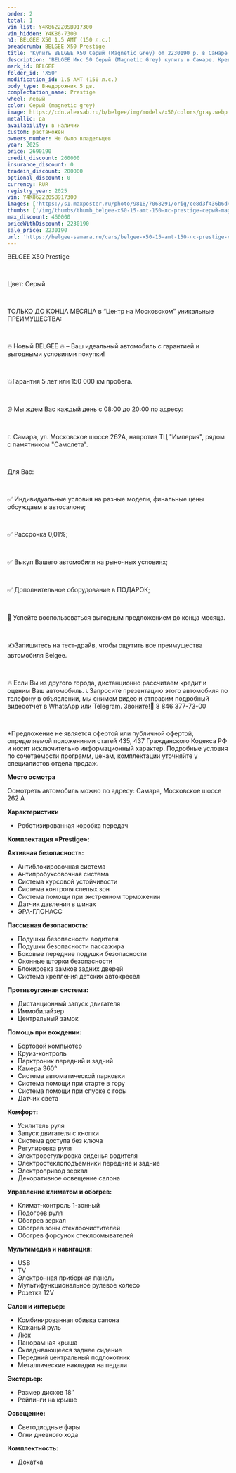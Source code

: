```yaml
---
order: 2
total: 1
vin_list: Y4K8622Z0SB917300
vin_hidden: Y4K86-7300
h1: BELGEE X50 1.5 AMT (150 л.с.)
breadcrumb: BELGEE X50 Prestige
title: 'Купить BELGEE X50 Серый (Magnetic Grey) от 2230190 р. в Самаре. Цены и комплектации на новые авто в автосалоне официального дилера BELGEE'
description: 'BELGEE Икс 50 Серый (Magnetic Grey) купить в Самаре. Кредит от 0,01%, авторассрочка, скидки на все автомобили от розничной цены. Гарантия 3 года или 100 000 км. Звонить по тел.: +7 (846) 377-73-00'
mark_id: BELGEE
folder_id: 'X50'
modification_id: 1.5 AMT (150 л.с.)
body_type: Внедорожник 5 дв.
complectation_name: Prestige
wheel: левый
color: Серый (magnetic grey)
image: https://cdn.alexsab.ru/b/belgee/img/models/x50/colors/gray.webp
metallic: да
availability: в наличии
custom: растаможен
owners_number: Не было владельцев
year: 2025
price: 2690190
credit_discount: 260000
insurance_discount: 0
tradein_discount: 200000
optional_discount: 0
currency: RUR
registry_year: 2025
vin: Y4K8622Z0SB917300
images: ['https://s1.maxposter.ru/photo/9818/7068291/orig/ce8d3f436b6d42df1bc54e42cea3313d.jpg?sid=14', 'https://s1.maxposter.ru/photo/9818/7068291/orig/20dfa836206156550badce5afaade32c.jpg?sid=14', 'https://s1.maxposter.ru/photo/9818/7068291/orig/61423c3cde6d9b1296dc4431f0029d5e.jpg?sid=14', 'https://s1.maxposter.ru/photo/9818/7068291/orig/ddddeedce0c4028b43cdca55c8fb36ab.jpg?sid=14', 'https://s1.maxposter.ru/photo/9818/7068291/orig/e511ee3b54788689ddea9d7aee80590f.jpg?sid=14', 'https://s1.maxposter.ru/photo/9818/7068291/orig/5242172b852d5a3f738220e7eb6aca20.jpg?sid=14', 'https://s1.maxposter.ru/photo/9818/7068291/orig/058480e358ea84d36fe4fa8393b6706c.jpg?sid=14', 'https://s1.maxposter.ru/photo/9818/7068291/orig/1736eb819faad542a8613093ef4fa0a1.jpg?sid=14', 'https://s1.maxposter.ru/photo/9818/7068291/orig/d4e4bf6641cca8d2344063b1bcdbebc5.jpg?sid=14', 'https://s1.maxposter.ru/photo/9818/7068291/orig/a4e748e9abda6a88301b607bd46ff25e.jpg?sid=14', 'https://s1.maxposter.ru/photo/9818/7068291/orig/8c28969d881c2fc798fde797e2b858bd.jpg?sid=14', 'https://s1.maxposter.ru/photo/9818/7068291/orig/06013899f50019755db24faafc5e0d61.jpg?sid=14', 'https://s1.maxposter.ru/photo/9818/7068291/orig/cc310a35a8efe0deda79d4313a8920db.jpg?sid=14', 'https://s1.maxposter.ru/photo/9818/7068291/orig/1be17d3572e23e6285a5032887175b13.jpg?sid=14', 'https://s1.maxposter.ru/photo/9818/7068291/orig/b174af57b230187aceaa8ae6e6abe0c7.jpg?sid=14', 'https://s1.maxposter.ru/photo/9818/7068291/orig/1eb3e381d400d585597ef089b663799a.jpg?sid=14', 'https://s1.maxposter.ru/photo/9818/7068291/orig/bd7d886003186860ac5047a0748972ff.jpg?sid=14', 'https://s1.maxposter.ru/photo/9818/7068291/orig/66fafc8eb90221d51cb8c583cbf637f0.jpg?sid=14', 'https://s1.maxposter.ru/photo/9818/7068291/orig/850d7d1248ed685155984274beabb373.jpg?sid=14', 'https://s1.maxposter.ru/photo/9818/7068291/orig/e81d7e33eace76dced9b78fb53e12d14.jpg?sid=14', 'https://s1.maxposter.ru/photo/9818/7068291/orig/9ba37f5589485c17eb387c9104018744.jpg?sid=14', 'https://s1.maxposter.ru/photo/9818/7068291/orig/5bceee0b5c1166ae3ed5f22888ece10f.jpg?sid=14', 'https://s1.maxposter.ru/photo/9818/7068291/orig/0b3c2989a70e12e5f866f57ea1b895c7.jpg?sid=14', 'https://s1.maxposter.ru/photo/9818/7068291/orig/280c4a3bb8ce8e9b6a01f829a21b2c20.jpg?sid=14', 'https://s1.maxposter.ru/photo/9818/7068291/orig/cdc56fcb6f4a74b57dc6d76c92476cc5.jpg?sid=14', 'https://s1.maxposter.ru/photo/9818/7068291/orig/aa6a2010c035155d6a8483f0059a63b0.jpg?sid=14']
thumbs: ['/img/thumbs/thumb_belgee-x50-15-amt-150-лс-prestige-серый-magnetic-grey-2025_3313d_0.webp', '/img/thumbs/thumb_belgee-x50-15-amt-150-лс-prestige-серый-magnetic-grey-2025_de32c_1.webp', '/img/thumbs/thumb_belgee-x50-15-amt-150-лс-prestige-серый-magnetic-grey-2025_29d5e_2.webp', '/img/thumbs/thumb_belgee-x50-15-amt-150-лс-prestige-серый-magnetic-grey-2025_b36ab_3.webp', '/img/thumbs/thumb_belgee-x50-15-amt-150-лс-prestige-серый-magnetic-grey-2025_0590f_4.webp']
max_discount: 460000
priceWithDiscount: 2230190
sale_price: 2230190
url: 'https://belgee-samara.ru/cars/belgee-x50-15-amt-150-лс-prestige-серый-magnetic-grey-2025/'
---
```

<p>
 <p>
  ВЕLGEЕ X50 Prestige
  <br/>
 </p>
 <br/>
 <p>
  Цвет: Серый
  <br/>
 </p>
 <br/>
 <p>
  TOЛЬКО ДО KОНЦA MЕСЯЦА в “Центр на Московском” уникальныe ПPЕИMУЩЕСТВА:
  <br/>
 </p>
 <br/>
 <p>
  🔥 Новый ВЕLGЕЕ  🔥 – Ваш идеальный автомобиль с гарантией и выгодными условиями покупки!
  <br/>
 </p>
 <br/>
 <p>
  💥Гарантия 5 лет или 150 000 км пробега.
  <br/>
 </p>
 <br/>
 <p>
  ⏰ Мы ждем Вас каждый день с 08:00 до 20:00 по адресу:
  <br/>
 </p>
 <br/>
 <p>
  г. Самара, ул. Московское шоссе 262А, напротив ТЦ "Империя", рядом с памятником "Самолета".
  <br/>
 </p>
 <br/>
 <p>
  Для Вас:
  <br/>
 </p>
 <br/>
 <p>
  ✅ Индивидуальные условия на разные модели, финальные цены обсуждаем в автосалоне;
  <br/>
 </p>
 <br/>
 <p>
  ✅ Рассрочка 0,01%;
  <br/>
 </p>
 <br/>
 <p>
  ✅ Выкуп Вашего автомобиля на рыночных условиях;
  <br/>
 </p>
 <br/>
 <p>
  ✅ Дополнительное оборудование в ПОДАРОК;
  <br/>
 </p>
 <br/>
 <p>
  📆 Успейте воспользоваться выгодным предложением до конца месяца.
  <br/>
 </p>
 <br/>
 <p>
  ✍️Запишитесь на тест-драйв, чтобы ощутить все преимущества автомобиля Веlgее.
  <br/>
 </p>
 <br/>
 <p>
  🔥 Если Вы из другого города, дистанционно рассчитаем кредит и оценим Ваш автомобиль. 📞 Запросите презентацию этого автомобиля по телефону в объявлении, мы снимем видео и отправим подробный видеоотчет в WhаtsАрр или Теlеgrаm. Звоните!📲 8 846 377-73-00
  <br/>
 </p>
 <br/>
 <p>
  *Предложение не является офертой или публичной офертой, определяемой положениями статей 435, 437 Гражданского Кодекса РФ и носит исключительно информационный характер. Подробные условия по сочетаемости программ, ценам, комплектации уточняйте у специалистов отдела продаж.
 </p>
 <p>
  <strong>
   Место осмотра
  </strong>
 </p>
 <p>
  Осмотреть автомобиль можно по адресу: Самара, Московское шоссе 262 А
 </p>
 <p>
  <strong>
   Характеристики
  </strong>
 </p>
 <ul>
  <li>
   Роботизированная коробка передач
  </li>
 </ul>
 <p>
  <strong>
   Комплектация «Prestige»:
  </strong>
 </p>
 <p>
  <strong>
   Активная безопасность:
  </strong>
 </p>
 <ul>
  <li>
   Антиблокировочная система
  </li>
  <li>
   Антипробуксовочная система
  </li>
  <li>
   Система курсовой устойчивости
  </li>
  <li>
   Система контроля слепых зон
  </li>
  <li>
   Система помощи при экстренном торможении
  </li>
  <li>
   Датчик давления в шинах
  </li>
  <li>
   ЭРА-ГЛОНАСС
  </li>
 </ul>
 <p>
  <strong>
   Пассивная безопасность:
  </strong>
 </p>
 <ul>
  <li>
   Подушки безопасности водителя
  </li>
  <li>
   Подушки безопасности пассажира
  </li>
  <li>
   Боковые передние подушки безопасности
  </li>
  <li>
   Оконные шторки безопасности
  </li>
  <li>
   Блокировка замков задних дверей
  </li>
  <li>
   Система крепления детских автокресел
  </li>
 </ul>
 <p>
  <strong>
   Противоугонная система:
  </strong>
 </p>
 <ul>
  <li>
   Дистанционный запуск двигателя
  </li>
  <li>
   Иммобилайзер
  </li>
  <li>
   Центральный замок
  </li>
 </ul>
 <p>
  <strong>
   Помощь при вождении:
  </strong>
 </p>
 <ul>
  <li>
   Бортовой компьютер
  </li>
  <li>
   Круиз-контроль
  </li>
  <li>
   Парктроник передний и задний
  </li>
  <li>
   Камера 360°
  </li>
  <li>
   Система автоматической парковки
  </li>
  <li>
   Система помощи при старте в гору
  </li>
  <li>
   Система помощи при спуске с горы
  </li>
  <li>
   Датчик света
  </li>
 </ul>
 <p>
  <strong>
   Комфорт:
  </strong>
 </p>
 <ul>
  <li>
   Усилитель руля
  </li>
  <li>
   Запуск двигателя с кнопки
  </li>
  <li>
   Система доступа без ключа
  </li>
  <li>
   Регулировка руля
  </li>
  <li>
   Электрорегулировка сиденья водителя
  </li>
  <li>
   Электростеклоподъемники передние и задние
  </li>
  <li>
   Электропривод зеркал
  </li>
  <li>
   Декоративное освещение салона
  </li>
 </ul>
 <p>
  <strong>
   Управление климатом и обогрев:
  </strong>
 </p>
 <ul>
  <li>
   Климат-контроль 1-зонный
  </li>
  <li>
   Подогрев руля
  </li>
  <li>
   Обогрев зеркал
  </li>
  <li>
   Обогрев зоны стеклоочистителей
  </li>
  <li>
   Обогрев форсунок стеклоомывателей
  </li>
 </ul>
 <p>
  <strong>
   Мультимедиа и навигация:
  </strong>
 </p>
 <ul>
  <li>
   USB
  </li>
  <li>
   TV
  </li>
  <li>
   Электронная приборная панель
  </li>
  <li>
   Мультифункциональное рулевое колесо
  </li>
  <li>
   Розетка 12V
  </li>
 </ul>
 <p>
  <strong>
   Салон и интерьер:
  </strong>
 </p>
 <ul>
  <li>
   Комбинированная обивка салона
  </li>
  <li>
   Кожаный руль
  </li>
  <li>
   Люк
  </li>
  <li>
   Панорамная крыша
  </li>
  <li>
   Складывающееся заднее сидение
  </li>
  <li>
   Передний центральный подлокотник
  </li>
  <li>
   Металлические накладки на педали
  </li>
 </ul>
 <p>
  <strong>
   Экстерьер:
  </strong>
 </p>
 <ul>
  <li>
   Размер дисков 18″
  </li>
  <li>
   Рейлинги на крыше
  </li>
 </ul>
 <p>
  <strong>
   Освещение:
  </strong>
 </p>
 <ul>
  <li>
   Светодиодные фары
  </li>
  <li>
   Огни дневного хода
  </li>
 </ul>
 <p>
  <strong>
   Комплектность:
  </strong>
 </p>
 <ul>
  <li>
   Докатка
  </li>
 </ul>
</p>
